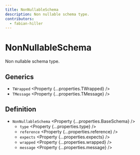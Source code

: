 ```yaml
---
title: NonNullableSchema
description: Non nullable schema type.
contributors:
  - fabian-hiller
---
```



# NonNullableSchema

Non nullable schema type.

## Generics

- `TWrapped` <Property {...properties.TWrapped} />
- `TMessage` <Property {...properties.TMessage} />

## Definition

- `NonNullableSchema` <Property {...properties.BaseSchema} />
  - `type` <Property {...properties.type} />
  - `reference` <Property {...properties.reference} />
  - `expects` <Property {...properties.expects} />
  - `wrapped` <Property {...properties.wrapped} />
  - `message` <Property {...properties.message} />
